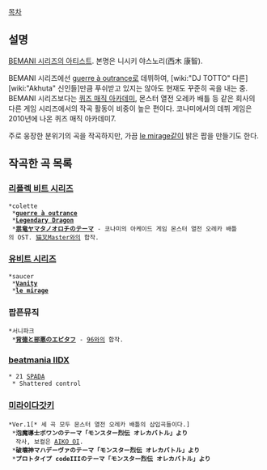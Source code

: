 [[목차]]

== 설명 ==
[[BEMANI 시리즈의 아티스트]]. 본명은 니시키 야스노리(西木 康智).

BEMANI 시리즈에선 [[guerre à outrance]]로 데뷔하여, [wiki:"DJ TOTTO" 다른] [wiki:"Akhuta" 신인들]만큼 푸쉬받고 있지는 않아도 현재도 꾸준히 곡을 내는 중. BEMANI 시리즈보다는 [[퀴즈 매직 아카데미]], 몬스터 열전 오레카 배틀 등 같은 회사의 다른 게임 시리즈에서의 작곡 활동이 비중이 높은 편이다. 코나미에서의 데뷔 게임은 2010년에 나온 퀴즈 매직 아카데미7.

주로 웅장한 분위기의 곡을 작곡하지만, 가끔 [[le mirage]]같이 밝은 팝을 만들기도 한다.

== 작곡한 곡 목록 ==
=== [[리플렉 비트 시리즈]] ===
 *colette
  *'''[[guerre à outrance]]'''
  *'''[[Legendary Dragon]]'''
  *'''[[祟竜ヤマタノオロチのテーマ]]''' - 코나미의 아케이드 게임 몬스터 열전 오레카 배틀의 OST. [[猫叉Master]]와의 합작.

=== [[유비트 시리즈]] ===
 *saucer
  *'''[[Vanity]]'''
  *'''[[le mirage]]'''

=== 팝픈뮤직 ===
 *서니파크
  *'''[[背徳と邪悪のエピタフ]]''' - [[96]]와의 합작.

=== [[beatmania IIDX]] ===
 * 21 [[SPADA]]
  * Shattered control

=== [[미라이다갓키]] ===
 *Ver.1[* 세 곡 모두 몬스터 열전 오레카 배틀의 삽입곡들이다.]
  *'''泡魔導士ポワンのテーマ「モンスター烈伝 オレカバトル」より'''
   작사, 보컬은 [[AIKO OI]].
  *'''破壊神マハデーヴァのテーマ「モンスター烈伝 オレカバトル」より'''
  *'''プロトタイプ codeIIIのテーマ「モンスター烈伝 オレカバトル」より'''
